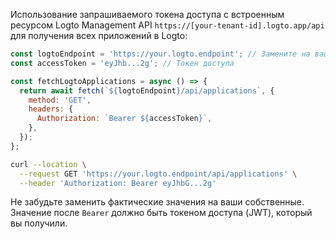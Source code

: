 
Использование запрашиваемого токена доступа с встроенным ресурсом Logto Management API `https://[your-tenant-id].logto.app/api` для получения всех приложений в Logto:

<Tabs>
<TabItem value="Node.js" label="Node.js">

```js
const logtoEndpoint = 'https://your.logto.endpoint'; // Замените на ваш Logto endpoint
const accessToken = 'eyJhb...2g'; // Токен доступа

const fetchLogtoApplications = async () => {
  return await fetch(`${logtoEndpoint}/api/applications`, {
    method: 'GET',
    headers: {
      Authorization: `Bearer ${accessToken}`,
    },
  });
};
```

</TabItem>

<TabItem value="cURL" label="cURL">

```bash
curl --location \
  --request GET 'https://your.logto.endpoint/api/applications' \
  --header 'Authorization: Bearer eyJhbG...2g'
```

Не забудьте заменить фактические значения на ваши собственные. Значение после `Bearer` должно быть токеном доступа (JWT), который вы получили.

</TabItem>

</Tabs>

